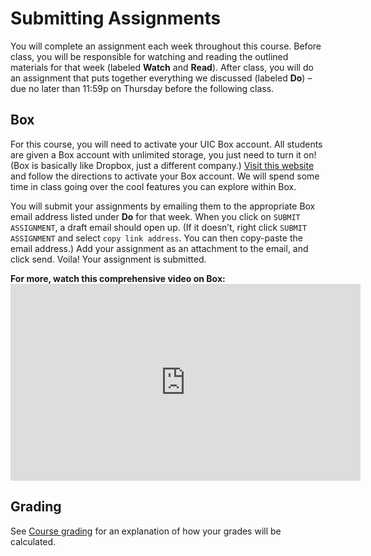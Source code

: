 # Submitting Assignments {-}

You will complete an assignment each week throughout this course. Before class, you will be responsible for watching and reading the outlined materials for that week (labeled **Watch** and **Read**). After class, you will do an assignment that puts together everything we discussed (labeled **Do**) -- due no later than 11:59p on Thursday before the following class.

## Box {-}

For this course, you will need to activate your UIC Box account. All students are given a Box account with unlimited storage, you just need to turn it on! (Box is basically like Dropbox, just a different company.) [Visit this website](https://help.uillinois.edu/TDClient/37/uic/KB/ArticleDet?ID=638) and follow the directions to activate your Box account. We will spend some time in class going over the cool features you can explore within Box.

You will submit your assignments by emailing them to the appropriate Box email address listed under **Do** for that week. When you click on `SUBMIT ASSIGNMENT`, a draft email should open up. (If it doesn't, right click `SUBMIT ASSIGNMENT` and select `copy link address`. You can then copy-paste the email address.) Add your assignment as an attachment to the email, and click send. Voila! Your assignment is submitted.

**For more, watch this comprehensive video on Box:**  
<iframe width="560" height="315" src="https://www.youtube.com/embed/-Bu3Vo41vvk" title="YouTube video player" frameborder="0" allow="accelerometer; autoplay; clipboard-write; encrypted-media; gyroscope; picture-in-picture" allowfullscreen></iframe>

## Grading {-}

See [Course grading](#course-grading) for an explanation of how your grades will be calculated.